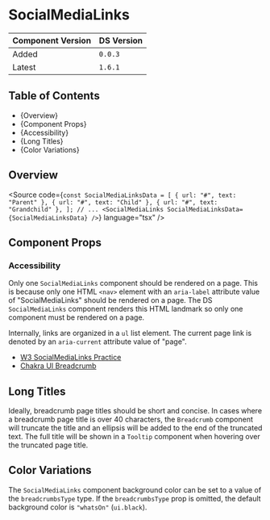 

<Meta of={SocialMediaLinks} />



# SocialMediaLinks

| Component Version | DS Version |
| ----------------- | ---------- |
| Added             | `0.0.3`    |
| Latest            | `1.6.1`    |

## Table of Contents

- {<Link href="#overview" target="_self">Overview</Link>}
- {<Link href="#component-props" target="_self">Component Props</Link>}
- {<Link href="#accessibility" target="_self">Accessibility</Link>}
- {<Link href="#long-titles" target="_self">Long Titles</Link>}
- {<Link href="#color-variations" target="_self">Color Variations</Link>}



## Overview

<Description of={SocialMediaLinks} />

<Source
  code={`
const SocialMediaLinksData = [
  { url: "#", text: "Parent" },
  { url: "#", text: "Child" },
  { url: "#", text: "Grandchild" },
];
// ...
<SocialMediaLinks SocialMediaLinksData={SocialMediaLinksData} />
`}
  language="tsx"
/>

## Component Props

<Canvas of={SocialMediaLinks.WithControls} />

<ArgTypes of={SocialMediaLinks.WithControls} />

### Accessibility

Only one `SocialMediaLinks` component should be rendered on a page. This is because
only one HTML `<nav>` element with an `aria-label` attribute value of
"SocialMediaLinks" should be rendered on a page. The DS `SocialMediaLinks` component
renders this HTML landmark so only one component must be rendered on a page.

Internally, links are organized in a `ul` list element. The current page link is
denoted by an `aria-current` attribute value of "page".

- [W3 SocialMediaLinks Practice](https://www.w3.org/TR/wai-aria-practices/examples/breadcrumb/index.html)
- [Chakra UI Breadcrumb](https://chakra-ui.com/docs/components/navigation/breadcrumb)

## Long Titles

Ideally, breadcrumb page titles should be short and concise. In cases where a
breadcrumb page title is over 40 characters, the `Breadcrumb` component will
truncate the title and an ellipsis will be added to the end of the truncated
text. The full title will be shown in a `Tooltip` component when hovering over
the truncated page title.

<Canvas of={SocialMediaLinks.LongText} />

## Color Variations

The `SocialMediaLinks` component background color can be set to a value of the
`breadcrumbsType` type. If the `breadcrumbsType` prop is omitted, the default
background color is `"whatsOn"` (`ui.black`).

<Canvas of={SocialMediaLinks.ColorVariations} />

